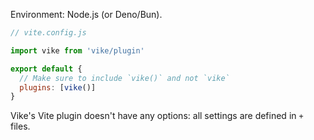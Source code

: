 
Environment: Node.js (or Deno/Bun).

```js
// vite.config.js

import vike from 'vike/plugin'

export default {
  // Make sure to include `vike()` and not `vike`
  plugins: [vike()]
}
```

Vike's Vite plugin doesn't have any options: <Link href="/settings">all settings</Link> are defined in <Link href="/config#files">`+` files</Link>.

